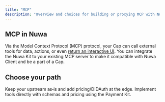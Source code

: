 ```yaml
---
title: "MCP"
description: "Overview and choices for building or proxying MCP with Nuwa"
---
```


## MCP in Nuwa

Via the Model Context Protocol (MCP) protocol, your Cap can call external tools for data, actions, or even [return an interactive UI](/build-caps/mcp-ui). You can integrate the Nuwa Kit to your existing MCP server to make it compatible with Nuwa Client and be a part of a Cap.

## Choose your path

<CardGroup cols={2}>
  <Card title="Proxy an existing MCP" icon="right-left" href="/build-caps/mcp-proxy">
    Keep your upstream as‑is and add pricing/DIDAuth at the edge.
  </Card>
  <Card title="Migrate MCP server" icon="bolt" href="/build-caps/mcp-server">
    Implement tools directly with schemas and pricing using the Payment Kit.
  </Card>
</CardGroup>
